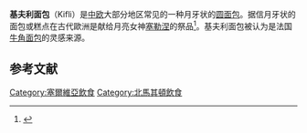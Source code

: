 {{Infobox prepared food
| name             = 基夫利面包
| image            = Kifli.jpg
| caption          =
| image_alt        = Two crescent-shaped pastries on a white plate
| alternate_name   = 
| country          = [[奥匈帝国|奥匈帝国]]
| region           = [[中欧|中欧]][[巴尔干半岛|巴尔干半岛]]
| creator          = 

| main_ingredient  = [[麵粉|麵粉]]
| variations       = 
| calories         = 
| other            = 
|no_commons=true
}}'''基夫利面包'''（Kifli）是[[中欧|中欧]]大部分地区常见的一种月牙状的[[圆面包|圆面包]]。据信月牙状的面包或糕点在古代歐洲是献给月亮女神[[塞勒涅|塞勒涅]]的祭品<ref name=":2">{{Cite web|title=Kipfel, bmnt.gv.at|url=https://www.bmnt.gv.at/land/lebensmittel/trad-lebensmittel/speisen/kipfel.html|accessdate=1 January 2020|work=www.bmnt.gv.at|archiveurl=https://web.archive.org/web/20200101181141/https://www.bmnt.gv.at/land/lebensmittel/trad-lebensmittel/speisen/kipfel.html|archivedate=1 January 2020}}</ref>。基夫利面包被认为是法国[[牛角面包|牛角面包]]的灵感来源。

==参考文献==
{{reflist}}

[[Category:塞爾維亞飲食|Category:塞爾維亞飲食]]
[[Category:北馬其頓飲食|Category:北馬其頓飲食]]
{{食品小作品}}